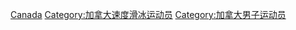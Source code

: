 [[Category:各国男子速度滑冰运动员|Canada]]
[[Category:加拿大速度滑冰运动员|Category:加拿大速度滑冰运动员]]
[[Category:加拿大男子运动员|Category:加拿大男子运动员]]